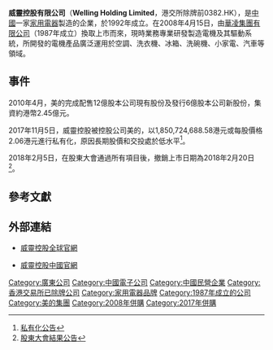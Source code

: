 {{Infobox Company
| name                = 威靈控股有限公司
| name_en             = Welling Holding Limited
| logo                =
| logo_size           =
| logo_caption        =
| image               =
| image_size          =
| image_caption       =
| type                = 民營企業、上市公司
| native_name         =
| native_name_lang    =
| other_name          =
| traded_as           = 港交所除牌前0382.HK
| com_code            =
| ROC_UBN             =
| fate                =
| predecessor         =
| successor           =
| foundation          = {{CHN}}[[廣東省|廣東省]]（{{Start date|1992}}）
| defunct             =
| location            = {{CHN}}[[廣東省|廣東省]][[佛山市|佛山市]][[順德區|順德區]]北滘工業園興業路
| locations           =
| area_served         = 全球
| founder             = [[鐘林|鐘林]]
| chairman            = [[向衛民|向衛民]]
| president           =
| vice_chairman       =
| MD                  =
| GM                  =
| CEO                 = [[鐘林|鐘林]]
| CFO                 =
| COO                 =
| CMO                 =
| CD                  =
| key_people          = [[潘新玲|潘新玲]]、[[羅華剛|羅華剛]]、[[袁利群|袁利群]]、[[李飛德|李飛德]]
| industry            = 電器
| products            = 家用電器
| services            =
| revenue             =
| operating_income    =
| net_income          =
| aum                 =
| assets              =
| equity              =
| owner               =
| num_employees       =
| parent              =
| divisions           =
| subsid              =
| homepage            = {{URL|http://www.welling.com.cn/html/index.php}}
| zip_code            =
| telephone_no        =
| slogan              =
| capital             =
| market_value        =
| P/E_ratio           =
| earnings_per_share  =
| net_asset_value     =
| accounting_period   =
| major_shareholder   =
| footnotes           =
}}

'''威靈控股有限公司'''（'''Welling Holding Limited'''，港交所除牌前0382.HK），是[[中國|中國]]一家[[家用電器|家用電器]]製造的企業，於1992年成立。在2008年4月15日，由[[華凌集團有限公司|華凌集團有限公司]]（1987年成立）換取上市而來，現時業務專業研發製造電機及其驅動系統，所開發的電機產品廣泛運用於空調、洗衣機、冰箱、洗碗機、小家電、汽車等領域。

== 事件 ==
2010年4月，美的完成配售12億股本公司現有股份及發行6億股本公司新股份，集資約港幣2.45億元。

2017年11月5日，威靈控股被控股公司美的，以1,850,724,688.58港元或每股價格2.06港元進行私有化，原因長期股價和交投處於低水平<ref>[http://www.welling.com.cn/attachment/2017110921020100072969373_tc.pdf 私有化公告]{{Dead link|date=2018年9月 |bot=InternetArchiveBot |fix-attempted=yes }}</ref>。

2018年2月5日，在股東大會通過所有項目後，撤銷上市日期為2018年2月20日<ref>[http://www.welling.com.cn/attachment/2018020518470200073042564_tc.pdf 股東大會結果公告]{{Dead link|date=2018年9月 |bot=InternetArchiveBot |fix-attempted=yes }}</ref>。

== 參考文獻 ==
{{Reflist}}

== 外部連結 ==
*{{en}}[https://web.archive.org/web/20170118151125/http://www.welling.com.cn/html/index.php 威靈控股全球官網]
*{{zh-cn}}[https://web.archive.org/web/20151108034317/http://www.welling.com.cn/s/index.php 威靈控股中國官網]

[[Category:廣東公司|Category:廣東公司]]
[[Category:中國電子公司|Category:中國電子公司]]
[[Category:中國民營企業|Category:中國民營企業]]
[[Category:香港交易所已除牌公司|Category:香港交易所已除牌公司]]
[[Category:家用電器品牌|Category:家用電器品牌]]
[[Category:1987年成立的公司|Category:1987年成立的公司]]
[[Category:美的集團|Category:美的集團]]
[[Category:2008年併購|Category:2008年併購]]
[[Category:2017年併購|Category:2017年併購]]